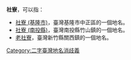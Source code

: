 '''社寮'''，可以指：
*[[社寮_(基隆市)|社寮 (基隆市)]]，臺灣基隆市中正區的一個地名。
*[[社寮_(南投縣)|社寮 (南投縣)]]，臺灣南投縣竹山鎮的一個地名。
*[[老社寮|老社寮]]，臺灣新竹縣關西鎮的一個地名。
{{disamb}}
[[Category:二字臺灣地名消歧義|Category:二字臺灣地名消歧義]]